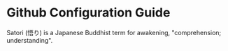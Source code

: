 # Github Configuration Guide

Satori (悟り) is a Japanese Buddhist term for awakening, "comprehension; understanding".
